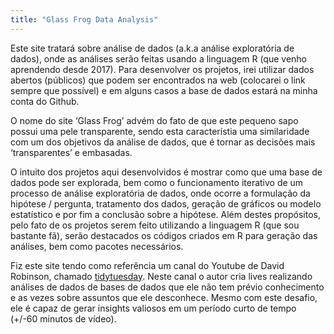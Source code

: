```yaml
---
title: "Glass Frog Data Analysis"
---
```


Este site tratará sobre análise de dados (a.k.a análise exploratória de dados), onde  as análises serão feitas usando a linguagem R (que venho aprendendo desde 2017). Para desenvolver os projetos, irei utilizar dados abertos (públicos) que podem ser encontrados na web (colocarei o link sempre que possível) e em alguns casos a base de dados estará na minha conta do Github. 

O nome do site 'Glass Frog' advém do fato de que este pequeno sapo possui uma pele transparente, sendo esta característia uma similaridade com um dos objetivos da análise de dados, que é tornar as decisões mais 'transparentes' e embasadas.

O intuito dos projetos aqui desenvolvidos é mostrar como que uma base de dados pode ser explorada, bem como o funcionamento iterativo de um processo de análise exploratória de dados, onde ocorre a formulação da hipótese / pergunta, tratamento dos dados, geração de gráficos ou modelo estatístico e por fim a conclusão sobre a hipótese. Além destes propósitos, pelo fato de os projetos serem feito utilizando a linguagem R (que sou bastante fã), serão destacados os códigos criados em R para geração das análises, bem como pacotes necessários.

Fiz este site tendo como referência um canal do Youtube de David Robinson, chamado [tidytuesday](https://www.youtube.com/channel/UCeiiqmVK07qhY-wvg3IZiZQ). Neste canal o autor cria lives realizando análises de dados de bases de dados que ele não tem prévio conhecimento e as vezes sobre assuntos que ele desconhece. Mesmo com este desafio, ele é capaz de gerar insights valiosos em um período curto de tempo (+/-60 minutos de vídeo).

